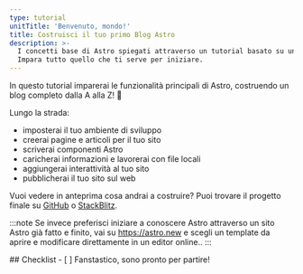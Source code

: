 ```yaml
---
type: tutorial
unitTitle: 'Benvenuto, mondo!'
title: Costruisci il tuo primo Blog Astro
description: >-
  I concetti base di Astro spiegati attraverso un tutorial basato su un progetto reale. 
  Impara tutto quello che ti serve per iniziare. 
---
```



<Lede> In questo tutorial imparerai le funzionalità principali di Astro, costruendo un blog completo dalla A alla Z! 🚀 </Lede>

Lungo la strada:
- imposterai il tuo ambiente di sviluppo
- creerai pagine e articoli per il tuo sito
- scriverai componenti Astro
- caricherai informazioni e lavorerai con file locali
- aggiungerai interattività al tuo sito
- pubblicherai il tuo sito sul web

Vuoi vedere in anteprima cosa andrai a costruire? Puoi trovare il progetto finale su [GitHub](https://github.com/withastro/blog-tutorial-demo) o [StackBlitz](https://stackblitz.com/github/withastro/blog-tutorial-demo/tree/complete?file=src%2Fpages%2Findex.astro).  

:::note
Se invece preferisci iniziare a conoscere Astro attraverso un sito Astro già fatto e finito, vai su https://astro.new e scegli un template da aprire e modificare direttamente in un editor online..
::: 


<Box icon="check-list">
## Checklist

<Checklist>
- [ ] Fanstastico, sono pronto per partire!
</Checklist>
</Box>
